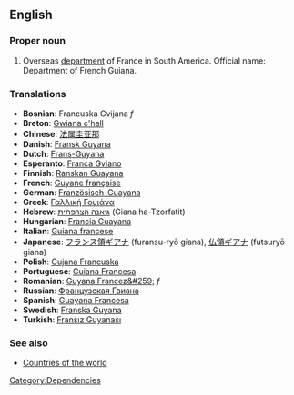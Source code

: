 ==English==

===Proper noun===

# Overseas [[department]] of France in South America. Official name: Department of French Guiana.
===Translations===
*'''Bosnian''': Francuska Gvijana ''f''
*'''Breton''': [[Gwiana c'hall]]
*'''Chinese''': [[法属圭亚那]]
*'''Danish''': [[Fransk Guyana]]
*'''Dutch''': [[Frans-Guyana]]
*'''Esperanto''': [[Franca Gviano]]
*'''Finnish''': [[Ranskan Guayana]]
*'''French''': [[Guyane française]]
*'''German''': [[Französisch-Guayana]]
*'''Greek''': [[Γαλλική Γουιάνα]]
*'''Hebrew''': [[גיאנה הצרפתית]] (Giana ha-Tzorfatit)
*'''Hungarian''': [[Francia Guayana]]
*'''Italian''': [[Guiana francese]]
*'''Japanese''': [[フランス領ギアナ]] (furansu-ryō giana), [[仏領ギアナ]] (futsuryō giana)
*'''Polish''': [[Gujana Francuska]]
*'''Portuguese''': [[Guiana Francesa]]
*'''Romanian''': [[Guyana Francez&#259;]] ''f''
*'''Russian''': [[Французская Гвиана]]
*'''Spanish''': [[Guayana Francesa]]
*'''Swedish''': [[Franska Guyana]]
*'''Turkish''': [[Fransız Guyanası]]

===See also===
*[[Countries of the world]]

[[Category:Dependencies]]